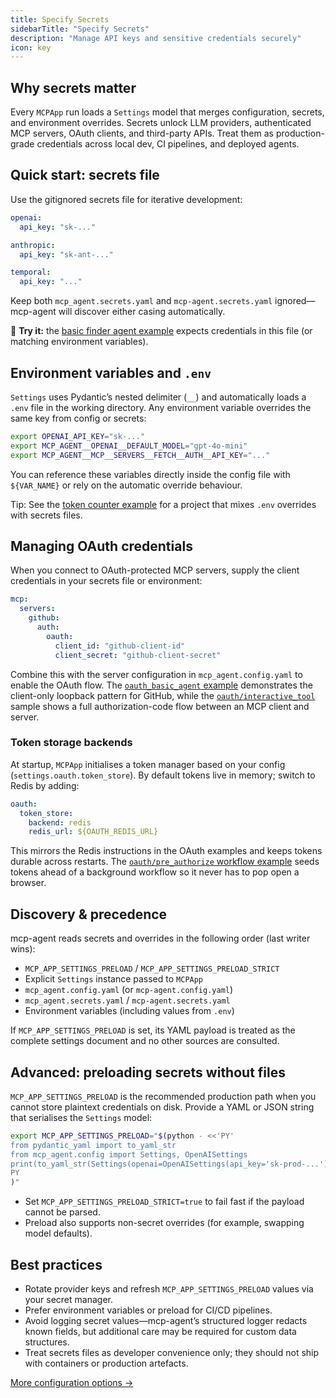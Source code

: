```yaml
---
title: Specify Secrets
sidebarTitle: "Specify Secrets"
description: "Manage API keys and sensitive credentials securely"
icon: key
---
```


## Why secrets matter

Every `MCPApp` run loads a `Settings` model that merges configuration, secrets, and environment overrides. Secrets unlock LLM providers, authenticated MCP servers, OAuth clients, and third-party APIs. Treat them as production-grade credentials across local dev, CI pipelines, and deployed agents.

## Quick start: secrets file

Use the gitignored secrets file for iterative development:

```yaml mcp_agent.secrets.yaml
openai:
  api_key: "sk-..."

anthropic:
  api_key: "sk-ant-..."

temporal:
  api_key: "..."
```

Keep both `mcp_agent.secrets.yaml` and `mcp-agent.secrets.yaml` ignored—mcp-agent will discover either casing automatically.

📌 **Try it:** the [basic finder agent example](https://github.com/lastmile-ai/mcp-agent/tree/main/examples/basic/mcp_basic_agent) expects credentials in this file (or matching environment variables).

## Environment variables and `.env`

`Settings` uses Pydantic’s nested delimiter (`__`) and automatically loads a `.env` file in the working directory. Any environment variable overrides the same key from config or secrets:

```bash
export OPENAI_API_KEY="sk-..."
export MCP_AGENT__OPENAI__DEFAULT_MODEL="gpt-4o-mini"
export MCP_AGENT__MCP__SERVERS__FETCH__AUTH__API_KEY="..."
```

You can reference these variables directly inside the config file with `${VAR_NAME}` or rely on the automatic override behaviour.

Tip: See the [token counter example](https://github.com/lastmile-ai/mcp-agent/tree/main/examples/basic/token_counter) for a project that mixes `.env` overrides with secrets files.

## Managing OAuth credentials

When you connect to OAuth-protected MCP servers, supply the client credentials in your secrets file or environment:

```yaml mcp_agent.secrets.yaml
mcp:
  servers:
    github:
      auth:
        oauth:
          client_id: "github-client-id"
          client_secret: "github-client-secret"
```

Combine this with the server configuration in `mcp_agent.config.yaml` to enable the OAuth flow. The [`oauth_basic_agent` example](https://github.com/lastmile-ai/mcp-agent/tree/main/examples/basic/oauth_basic_agent) demonstrates the client-only loopback pattern for GitHub, while the [`oauth/interactive_tool`](https://github.com/lastmile-ai/mcp-agent/tree/main/examples/oauth/interactive_tool) sample shows a full authorization-code flow between an MCP client and server.

### Token storage backends

At startup, `MCPApp` initialises a token manager based on your config (`settings.oauth.token_store`). By default tokens live in memory; switch to Redis by adding:

```yaml mcp_agent.config.yaml
oauth:
  token_store:
    backend: redis
    redis_url: ${OAUTH_REDIS_URL}
```

This mirrors the Redis instructions in the OAuth examples and keeps tokens durable across restarts. The [`oauth/pre_authorize` workflow example](https://github.com/lastmile-ai/mcp-agent/tree/main/examples/oauth/pre_authorize) seeds tokens ahead of a background workflow so it never has to pop open a browser.

## Discovery & precedence

mcp-agent reads secrets and overrides in the following order (last writer wins):
- `MCP_APP_SETTINGS_PRELOAD` / `MCP_APP_SETTINGS_PRELOAD_STRICT`
- Explicit `Settings` instance passed to `MCPApp`
- `mcp_agent.config.yaml` (or `mcp-agent.config.yaml`)
- `mcp_agent.secrets.yaml` / `mcp-agent.secrets.yaml`
- Environment variables (including values from `.env`)

If `MCP_APP_SETTINGS_PRELOAD` is set, its YAML payload is treated as the complete settings document and no other sources are consulted.

## Advanced: preloading secrets without files

`MCP_APP_SETTINGS_PRELOAD` is the recommended production path when you cannot store plaintext credentials on disk. Provide a YAML or JSON string that serialises the `Settings` model:

```bash
export MCP_APP_SETTINGS_PRELOAD="$(python - <<'PY'
from pydantic_yaml import to_yaml_str
from mcp_agent.config import Settings, OpenAISettings
print(to_yaml_str(Settings(openai=OpenAISettings(api_key='sk-prod-...'))))
PY
)"
```

- Set `MCP_APP_SETTINGS_PRELOAD_STRICT=true` to fail fast if the payload cannot be parsed.
- Preload also supports non-secret overrides (for example, swapping model defaults).

## Best practices

- Rotate provider keys and refresh `MCP_APP_SETTINGS_PRELOAD` values via your secret manager.
- Prefer environment variables or preload for CI/CD pipelines.
- Avoid logging secret values—mcp-agent’s structured logger redacts known fields, but additional care may be required for custom data structures.
- Treat secrets files as developer convenience only; they should not ship with containers or production artefacts.

[More configuration options →](/mcp-agent-sdk/core-components/configuring-your-application)

